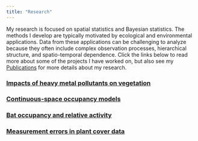 ```yaml
---
title: "Research"
---
```


My research is focused on spatial statistics and Bayesian statistics.
The methods I develop are typically motivated by ecological and environmental applications.
Data from these applications can be challenging to analyze because they often include complex observation processes, hierarchical structure, and spatio-temporal dependence.
Click the links below to read more about some of the projects I have worked on, but also see my [Publications](publications.html) for more details about my research.

### [Impacts of heavy metal pollutants on vegetation](research1.html)

### [Continuous-space occupancy models](research4.html)

### [Bat occupancy and relative activity](research2.html)

### [Measurement errors in plant cover data](research3.html)